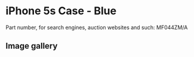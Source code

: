 # iPhone 5s Case - Blue

Part number, for search engines, auction websites and such: MF044ZM/A

## Image gallery

<div style={{ width: "768px" }}>
  <GalleryComponent
    images={[
      {
        original: "/everysource/MF044",
        thumbnail: "/everypreview/MF044",
      },
      {
        original: "/everysource/MF044_AV1_SILVER",
        thumbnail: "/everypreview/MF044_AV1_SILVER",
      },
      {
        original: "/everysource/MF044_AV1_SPACE_GRAY",
        thumbnail: "/everypreview/MF044_AV1_SPACE_GRAY",
      },
      {
        original: "/everysource/MF044_AV2",
        thumbnail: "/everypreview/MF044_AV2",
      }
    ]}
  />
</div>